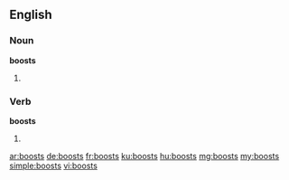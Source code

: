 ==English==

===Noun===
'''boosts'''

# {{plural of|boost}}

===Verb===
'''boosts'''

# {{en-third-person singular of|boost}}

[[ar:boosts]]
[[de:boosts]]
[[fr:boosts]]
[[ku:boosts]]
[[hu:boosts]]
[[mg:boosts]]
[[my:boosts]]
[[simple:boosts]]
[[vi:boosts]]